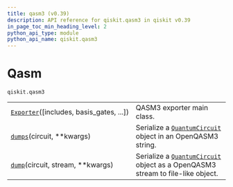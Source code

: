 ```yaml
---
title: qasm3 (v0.39)
description: API reference for qiskit.qasm3 in qiskit v0.39
in_page_toc_min_heading_level: 2
python_api_type: module
python_api_name: qiskit.qasm3
---
```


<span id="module-qiskit.qasm3" />

<span id="qiskit-qasm3" />

<span id="qasm-qiskit-qasm3" />

# Qasm

`qiskit.qasm3`

|                                                                                             |                                                                                                                                                 |
| ------------------------------------------------------------------------------------------- | ----------------------------------------------------------------------------------------------------------------------------------------------- |
| [`Exporter`](qiskit.qasm3.Exporter "qiskit.qasm3.Exporter")(\[includes, basis\_gates, ...]) | QASM3 exporter main class.                                                                                                                      |
| [`dumps`](qiskit.qasm3.dumps "qiskit.qasm3.dumps")(circuit, \*\*kwargs)                     | Serialize a [`QuantumCircuit`](qiskit.circuit.QuantumCircuit "qiskit.circuit.QuantumCircuit") object in an OpenQASM3 string.                    |
| [`dump`](qiskit.qasm3.dump "qiskit.qasm3.dump")(circuit, stream, \*\*kwargs)                | Serialize a [`QuantumCircuit`](qiskit.circuit.QuantumCircuit "qiskit.circuit.QuantumCircuit") object as a OpenQASM3 stream to file-like object. |

